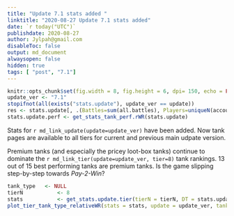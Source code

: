 ```yaml
---
title: "Update 7.1 stats added "
linktitle: "2020-08-27 Update 7.1 stats added"
date: `r today("UTC")`
publishdate: 2020-08-27
author: Jylpah@gmail.com
disableToc: false
output: md_document
alwaysopen: false
hidden: true
tags: [ "post", "7.1"]
---
```


```r
knitr::opts_chunk$set(fig.width = 8, fig.height = 6, dpi= 150, echo = FALSE, dev = 'svglite', fig.ext = 'svgz');
update_ver <- "7.1"
stopifnot(all(exists("stats.update"), update_ver == update))
res <- stats.update[, .(Battles=sum(all.battles), Players=uniqueN(account_id))]
stats.update.perf <- get_stats_tank_perf.rWR(stats.update)
```

Stats for `r md_link_update(update=update_ver)` have been added. Now tank pages 
are available to all tiers for current and previous main udpate version.

Premium tanks (and especially the pricey loot-box tanks) continue to 
dominate the `r md_link_tier(update=update_ver, tier=8)` tank rankings. 
13 out of 15 best performing tanks are premium tanks. Is the game slipping 
step-by-step towards _Pay-2-Win_?

```r
tank_type  	<- NULL
tierN 			<- 8
stats 			<- get_stats.update.tier(tierN = tierN, DT = stats.update.perf)
plot_tier_tank_type_relativeWR(stats = stats, update = update_ver, tank_type = tank_type, tier = tierN)
```


